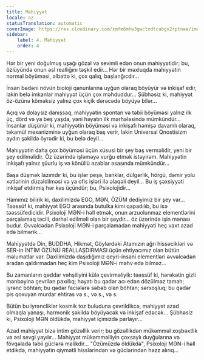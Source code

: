 ```yaml
---
title: Mahiyyət
locale: az
statusTranslation: automatic
coverImage: https://res.cloudinary.com/xmfm6mhw3gwctndtcubgx2rptnae/image/upload/v1740468922/small_cover_tratado_de_psicologia_revolucionaria_a4c0dca4e0.webp
sidebar:
    label: 4. Mahiyyət
    order: 4
---
```

Hər bir yeni doğulmuş uşağı gözəl və sevimli edən onun mahiyyətidir; bu, özlüyündə onun əsl reallığını təşkil edir... Hər bir məxluqda mahiyyətin normal böyüməsi, əlbəttə ki, çox qalıq, başlanğıcdır...

İnsan bədəni növün bioloji qanunlarına uyğun olaraq böyüyür və inkişaf edir, lakin belə imkanlar mahiyyət üçün çox məhduddur... Şübhəsiz ki, mahiyyət öz-özünə köməksiz yalnız çox kiçik dərəcədə böyüyə bilər...

Açıq və dolaysız danışsaq, mahiyyətin spontan və təbii böyüməsi yalnız ilk üç, dörd və ya beş yaşda, yəni həyatın ilk mərhələsində mümkündür... İnsanlar düşünür ki, mahiyyətin böyüməsi və inkişafı həmişə davamlı olaraq, təkamül mexanizminə uyğun olaraq baş verir, lakin Universal Qnostisizm aydın şəkildə öyrədir ki, bu belə deyil...

Mahiyyətin daha çox böyüməsi üçün xüsusi bir şey baş verməlidir, yeni bir şey edilməlidir. Öz üzərində işləməyə vurğu etmək istəyirəm. Mahiyyətin inkişafı yalnız şüurlu iş və könüllü əzablar əsasında mümkündür...

Başa düşmək lazımdır ki, bu işlər peşə, banklar, dülgərlik, hörgü, dəmir yolu xətlərinin düzəldilməsi və ya ofis işləri ilə əlaqəli deyil... Bu iş şəxsiyyəti inkişaf etdirmiş hər kəs üçündür; bu, Psixolojidir...

Hamımız bilirik ki, daxilimizdə EGO, MƏN, ÖZÜM dediyimiz bir şey var... Təəssüf ki, mahiyyət EGO arasında butulka kimi qapadılıb, bu isə təəssüfedicidir. Psixoloji MƏN-i həll etmək, onun arzuolunmaz elementlərini parçalamaq təcili, dərhal edilməli olan bir şeydir... öz üzərində işin mənası budur. Əvvəlcədən Psixoloji MƏN-i parçalamadan mahiyyəti heç vaxt azad edə bilmərik...

Mahiyyətdə Din, BUDDHA, Hikmət, Göylərdəki Atamızın ağrı hissəcikləri və SER-in İNTİM ÖZÜNÜ REALLAŞDIRMASI üçün ehtiyacımız olan bütün məlumatlar var. Daxilimizdə daşıdığımız qeyri-insani elementləri əvvəlcədən aradan qaldırmadan heç kim Psixoloji MƏN-i məhv edə bilməz...

Bu zamanların qəddar vəhşiliyini külə çevirməliyik: təəssüf ki, hərəkətin gizli mənbəyinə çevrilən paxıllıq; həyatı bu qədər acı edən dözülməz tamah; iyrənc böhtan; bu qədər faciələrə səbəb olan böhtan; sərxoşluq; bu qədər pis qoxuyan murdar ehtiras və s., və s., və s.

Bütün bu iyrəncliklər kosmik toz buluduna çevrildikcə, mahiyyət azad olmaqla yanaşı, harmonik şəkildə böyüyəcək və inkişaf edəcək... Şübhəsiz ki, Psixoloji MƏN öldükdə, mahiyyət içimizdə parlayır...

Azad mahiyyət bizə intim gözəllik verir; bu gözəllikdən mükəmməl xoşbəxtlik və əsl sevgi yayılır... Mahiyyət mükəmməlliyin çoxsaylı duyğularına və fövqəladə təbii güclərə malikdir... "Özümüzdə öldükdə", Psixoloji MƏN-i həll etdikdə, mahiyyətin qiymətli hisslərindən və güclərindən həzz alırıq...

